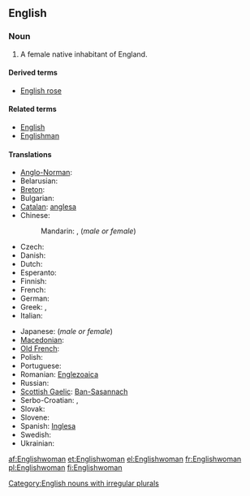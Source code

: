 ==English==

===Noun===
{{en-noun|Englishwomen}}

# A female native inhabitant of England.

====Derived terms====
* [[English rose]]

====Related terms====
* [[English]]
* [[Englishman]]

====Translations====
{{trans-top|a female native inhabitant of England}}
* [[Anglo-Norman]]: {{tø|xno|Engleise}}
* Belarusian: {{t|be|англійка|f|tr=anhlíjka|sc=Cyrl}}
* [[Breton]]: {{t+|br|Saozez|f|xs=Breton}}
* Bulgarian: {{t|bg|англичанка|f|tr=angličánka|sc=Cyrl}}
* [[Catalan]]: [[anglesa]] {{f}}
* Chinese:
*: Mandarin: {{t-|cmn|英國人|sc=Hani}},  {{t-|cmn|英国人|tr=Yīngguórén|sc=Hani}} (''male or female'')
* Czech: {{t-|cs|Angličanka|f}}
* Danish: {{t-|da|englænderinde|c}}
* Dutch: {{t+|nl|Engelse|f}}
* Esperanto: {{t-|eo|Anglino|xs=Esperanto}}
* Finnish: {{t+|fi|englantilainen}} {{t+|fi|nainen}}
* French: {{t+|fr|Anglaise|f}}
* German: {{t+|de|Engländerin|f}}
* Greek: {{t|el|Αγγλίδα|f|tr=Anglída|sc=Grek}},  {{t|el|Εγγλέζα|f|tr=Engléza|sc=Grek}}
* Italian: {{t+|it|inglese|f}}
{{trans-mid}}
* Japanese: {{t+|ja|イギリス人|tr=Igirisú-jin}} (''male or female'')
* [[Macedonian]]: {{t|mk|Англичанка|f|tr=Anglíčanka}}
* [[Old French]]: {{tø|fro|Angloise|f}}
* Polish: {{t+|pl|Angielka|f}}
* Portuguese: {{t+|pt|inglesa|f}}
* Romanian: [[Englezoaica]] {{f}}
* Russian: {{t|ru|англичанка |f|tr=angličánka|sc=Cyrl}}
* [[Scottish Gaelic]]: [[Ban-Sasannach]] {{f}}
* Serbo-Croatian: {{t|sh|Енглескиња|f}},  {{t|sh|Engleskinja|f}}
* Slovak: {{t|sk|Angličanka|f}}
* Slovene: {{t|sl|Engleskinja|f}}
* Spanish: [[Inglesa]] {{f}}
* Swedish: {{t+|sv|engelska|c}}
* Ukrainian: {{t|uk|англійка|f|tr=anhlíjka|sc=Cyrl}}
{{trans-bottom}}

[[Category:English nouns with irregular plurals]]

[[af:Englishwoman]]
[[et:Englishwoman]]
[[el:Englishwoman]]
[[fr:Englishwoman]]
[[pl:Englishwoman]]
[[fi:Englishwoman]]
